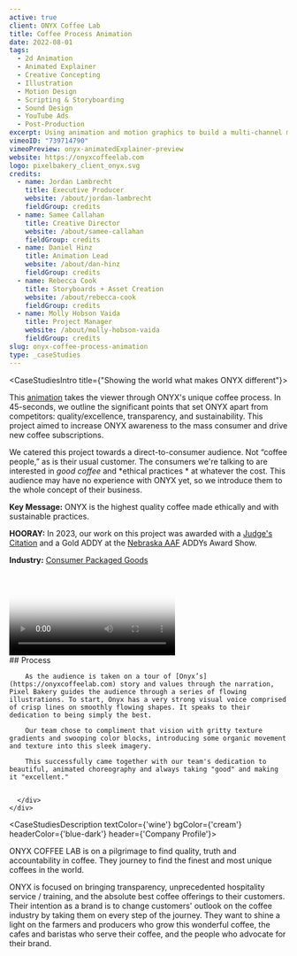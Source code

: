 ```yaml
---
active: true
client: ONYX Coffee Lab
title: Coffee Process Animation
date: 2022-08-01
tags:
  - 2d Animation
  - Animated Explainer
  - Creative Concepting
  - Illustration
  - Motion Design
  - Scripting & Storyboarding
  - Sound Design
  - YouTube Ads
  - Post-Production
excerpt: Using animation and motion graphics to build a multi-channel marketing campaign around Onyx's quality, truth, and accountability in their coffee.
vimeoID: "739714790"
vimeoPreview: onyx-animatedExplainer-preview
website: https://onyxcoffeelab.com
logo: pixelbakery_client_onyx.svg
credits:
  - name: Jordan Lambrecht
    title: Executive Producer
    website: /about/jordan-lambrecht
    fieldGroup: credits
  - name: Samee Callahan
    title: Creative Director
    website: /about/samee-callahan
    fieldGroup: credits
  - name: Daniel Hinz
    title: Animation Lead
    website: /about/dan-hinz
    fieldGroup: credits
  - name: Rebecca Cook
    title: Storyboards + Asset Creation
    website: /about/rebecca-cook
    fieldGroup: credits
  - name: Molly Hobson Vaida
    title: Project Manager
    website: /about/molly-hobson-vaida
    fieldGroup: credits
slug: onyx-coffee-process-animation
type: _caseStudies
---
```


<CaseStudiesIntro title={"Showing the world what makes ONYX different"}>

This [animation](/services/animation) takes the viewer through ONYX's unique coffee process. In 45-seconds, we outline the significant points that set ONYX apart from competitors: quality/excellence, transparency, and sustainability. This project aimed to increase ONYX awareness to the mass consumer and drive new coffee subscriptions.

We catered this project towards a direct-to-consumer audience. Not “coffee people,” as is their usual customer. The consumers we're talking to are interested in *good coffee* and *ethical practices * at whatever the cost. This audience may have no experience with ONYX yet, so we introduce them to the whole concept of their business.

**Key Message:** ONYX is the highest quality coffee made ethically and with sustainable practices.

**HOORAY:** In 2023, our work on this project was awarded with a [Judge's Citation](/recipes/pb-wins-judges-citation) and a Gold ADDY at the [Nebraska AAF](http://creativenebraska.org) ADDYs Award Show.

**Industry:** [Consumer Packaged Goods](/industries/cpg-video-production)
</CaseStudiesIntro>

<PageSection id='onyx-process' color='white'>
  <InnerWrapper>
    <div className='grid grid-cols-1 lg:grid-cols-5 gap-x-16 xl:gap-x-24 gap-y-12'>
      <div className='col-span-1 lg:col-span-2 w-full h-full'>
        <Video url='https://player.vimeo.com/progressive_redirect/playback/763011141/rendition/1080p/file.mp4?loc=external&signature=f01a30109f8e88025ead34f5d6567f8173140bbe6b5afa2a6e4d03e5df29291b' className='aspect-h-16 aspect-w-9 w-full' loop='true' poster='/img/case-studies/onyx/onyx-process-reel-preview.jpg'/> 
      </div>
      <div className='col-span-1 lg:col-span-3'>
        ## Process

        As the audience is taken on a tour of [Onyx’s](https://onyxcoffeelab.com) story and values through the narration, Pixel Bakery guides the audience through a series of flowing illustrations. To start, Onyx has a very strong visual voice comprised of crisp lines on smoothly flowing shapes. It speaks to their dedication to being simply the best.

        Our team chose to compliment that vision with gritty texture gradients and swooping color blocks, introducing some organic movement and texture into this sleek imagery.

        This successfully came together with our team's dedication to beautiful, animated choreography and always taking "good" and making it "excellent."

        
      </div>
    </div>
  </InnerWrapper>
</PageSection>

<CaseStudiesDescription textColor={'wine'} bgColor={'cream'} headerColor={'blue-dark'} header={'Company Profile'}>

ONYX COFFEE LAB is on a pilgrimage to find quality, truth and accountability in coffee. They journey to find the finest and most unique coffees in the world.

ONYX is focused on bringing transparency, unprecedented hospitality service / training, and the absolute best coffee offerings to their customers. Their intention as a brand is to change customers' outlook on the coffee industry by taking them on every step of the journey. They want to shine a light on the farmers and producers who grow this wonderful coffee, the cafes and baristas who serve their coffee, and the people who advocate for their brand.

</CaseStudiesDescription>
